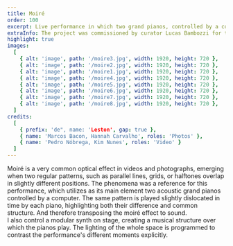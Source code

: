 ```yaml
---
title: Moiré
order: 100
excerpt: Live performance in which two grand pianos, controlled by a computer, transpose  the homonymous visual effect to sound. 
extraInfo: The project was commissioned by curator Lucas Bambozzi for the 2019 edition of the festival On_Off - Live Image Experiences at Itaú Cultural. <br /><br />[Teaser da primeira apresentação](https://www.youtube.com/watch?v=eQMdt1qqVMY&ab_channel=MatheusLeston).<br /><br />[Entrevista sobre o projeto](https://www.youtube.com/watch?v=VmKl-wwLdaw)
highlight: true
images:
  [
    { alt: 'image', path: '/moire3.jpg', width: 1920, height: 720 },
    { alt: 'image', path: '/moire2.jpg', width: 1920, height: 720 },
    { alt: 'image', path: '/moire1.jpg', width: 1920, height: 720 },
    { alt: 'image', path: '/moire4.jpg', width: 1920, height: 720 },
    { alt: 'image', path: '/moire5.jpg', width: 1920, height: 720 },
    { alt: 'image', path: '/moire6.jpg', width: 1920, height: 720 },
    { alt: 'image', path: '/moire7.jpg', width: 1920, height: 720 },
    { alt: 'image', path: '/moire8.jpg', width: 1920, height: 720 },
  ]
credits:
  [
    { prefix: 'de", name: 'Leston', gap: true },
    { name: 'Marcos Bacon, Hannah Carvalho', roles: 'Photos' },
    { name: 'Pedro Nóbrega, Kim Nunes', roles: 'Video' }
  ]
---
```

Moiré is a very common optical effect in videos and photographs, emerging when two regular patterns, such as parallel lines, grids, or halftones overlap in slightly different positions. The phenomena was a reference for this performance, which utilizes as its main element two acoustic grand pianos controlled by a computer. The same pattern is played slightly dislocated in time by each piano, highlighting both their difference and common structure. And therefore transposing the moiré effect to sound. 
<br />
I also control a modular synth on stage, creating a musical structure over which the pianos play. The lighting of the whole space is programmed to contrast the performance's different moments explicitly. 
